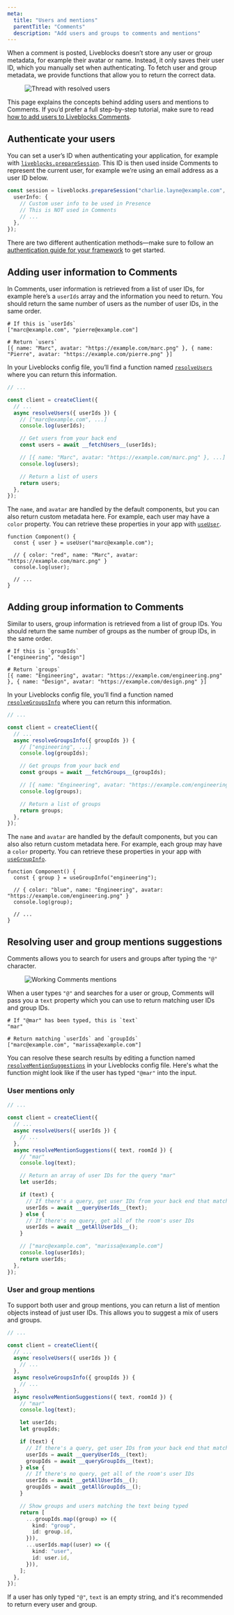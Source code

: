 ```yaml
---
meta:
  title: "Users and mentions"
  parentTitle: "Comments"
  description: "Add users and groups to comments and mentions"
---
```


When a comment is posted, Liveblocks doesn’t store any user or group metadata,
for example their avatar or name. Instead, it only saves their user ID, which
you manually set when authenticating. To fetch user and group metadata, we
provide functions that allow you to return the correct data.

<Figure>
  <Image
    src="/assets/tutorials/comments/thread.png"
    alt="Thread with resolved users"
    width={1291}
    height={892}
  />
</Figure>

<Banner title="Step-by-step tutorial">

This page explains the concepts behind adding users and mentions to Comments. If
you’d prefer a full step-by-step tutorial, make sure to read
[how to add users to Liveblocks Comments](/docs/guides/how-to-add-users-to-liveblocks-comments).

</Banner>

## Authenticate your users

You can set a user’s ID when authenticating your application, for example with
[`liveblocks.prepareSession`](/docs/api-reference/liveblocks-node#access-tokens).
This ID is then used inside Comments to represent the current user, for example
we’re using an email address as a user ID below.

```ts highlight="1"
const session = liveblocks.prepareSession("charlie.layne@example.com", {
  userInfo: {
    // Custom user info to be used in Presence
    // This is NOT used in Comments
    // ...
  },
});
```

There are two different authentication methods—make sure to follow an
[authentication guide for your framework](/docs/authentication) to get started.

## Adding user information to Comments

In Comments, user information is retrieved from a list of user IDs, for example
here’s a `userIds` array and the information you need to return. You should
return the same number of users as the number of user IDs, in the same order.

```shell
# If this is `userIds`
["marc@example.com", "pierre@example.com"]

# Return `users`
[{ name: "Marc", avatar: "https://example.com/marc.png" }, { name: "Pierre", avatar: "https://example.com/pierre.png" }]
```

In your Liveblocks config file, you’ll find a function named
[`resolveUsers`](/docs/api-reference/liveblocks-client#resolveUsers) where you
can return this information.

```ts file="liveblocks.config.ts"
// ...

const client = createClient({
  // ...
  async resolveUsers({ userIds }) {
    // ["marc@example.com", ...]
    console.log(userIds);

    // Get users from your back end
    const users = await __fetchUsers__(userIds);

    // [{ name: "Marc", avatar: "https://example.com/marc.png" }, ...]
    console.log(users);

    // Return a list of users
    return users;
  },
});
```

The `name`, and `avatar` are handled by the default components, but you can also
return custom metadata here. For example, each user may have a `color` property.
You can retrieve these properties in your app with
[`useUser`](/docs/api-reference/liveblocks-react#useUser).

```tsx
function Component() {
  const { user } = useUser("marc@example.com");

  // { color: "red", name: "Marc", avatar: "https://example.com/marc.png" }
  console.log(user);

  // ...
}
```

## Adding group information to Comments

Similar to users, group information is retrieved from a list of group IDs. You
should return the same number of groups as the number of group IDs, in the same
order.

```shell
# If this is `groupIds`
["engineering", "design"]

# Return `groups`
[{ name: "Engineering", avatar: "https://example.com/engineering.png" }, { name: "Design", avatar: "https://example.com/design.png" }]
```

In your Liveblocks config file, you’ll find a function named
[`resolveGroupsInfo`](/docs/api-reference/liveblocks-client#resolveGroupsInfo)
where you can return this information.

```ts file="liveblocks.config.ts"
// ...

const client = createClient({
  // ...
  async resolveGroupsInfo({ groupIds }) {
    // ["engineering", ...]
    console.log(groupIds);

    // Get groups from your back end
    const groups = await __fetchGroups__(groupIds);

    // [{ name: "Engineering", avatar: "https://example.com/engineering.png" }, ...]
    console.log(groups);

    // Return a list of groups
    return groups;
  },
});
```

The `name` and `avatar` are handled by the default components, but you can also
also return custom metadata here. For example, each group may have a `color`
property. You can retrieve these properties in your app with
[`useGroupInfo`](/docs/api-reference/liveblocks-react#useGroupInfo).

```tsx
function Component() {
  const { group } = useGroupInfo("engineering");

  // { color: "blue", name: "Engineering", avatar: "https://example.com/engineering.png" }
  console.log(group);

  // ...
}
```

## Resolving user and group mentions suggestions

Comments allows you to search for users and groups after typing the `"@"`
character.

<Figure>
  <Image
    src="/assets/tutorials/comments/mentions.png"
    alt="Working Comments mentions"
    width={1297}
    height={781}
  />
</Figure>

When a user types `"@"` and searches for a user or group, Comments will pass you
a `text` property which you can use to return matching user IDs and group IDs.

```shell
# If "@mar" has been typed, this is `text`
"mar"

# Return matching `userIds` and `groupIds`
["marc@example.com", "marissa@example.com"]
```

You can resolve these search results by editing a function named
[`resolveMentionSuggestions`](/docs/api-reference/liveblocks-client#resolveMentionSuggestions)
in your Liveblocks config file. Here's what the function might look like if the
user has typed `"@mar"` into the input.

### User mentions only

```ts file="liveblocks.config.ts"
// ...

const client = createClient({
  // ...
  async resolveUsers({ userIds }) {
    // ...
  },
  async resolveMentionSuggestions({ text, roomId }) {
    // "mar"
    console.log(text);

    // Return an array of user IDs for the query "mar"
    let userIds;

    if (text) {
      // If there's a query, get user IDs from your back end that match
      userIds = await __queryUserIds__(text);
    } else {
      // If there's no query, get all of the room's user IDs
      userIds = await __getAllUserIds__();
    }

    // ["marc@example.com", "marissa@example.com"]
    console.log(userIds);
    return userIds;
  },
});
```

### User and group mentions

To support both user and group mentions, you can return a list of mention
objects instead of just user IDs. This allows you to suggest a mix of users and
groups.

```ts file="liveblocks.config.ts"
// ...

const client = createClient({
  // ...
  async resolveUsers({ userIds }) {
    // ...
  },
  async resolveGroupsInfo({ groupIds }) {
    // ...
  },
  async resolveMentionSuggestions({ text, roomId }) {
    // "mar"
    console.log(text);

    let userIds;
    let groupIds;

    if (text) {
      // If there's a query, get user IDs from your back end that match
      userIds = await __queryUserIds__(text);
      groupIds = await __queryGroupIds__(text);
    } else {
      // If there's no query, get all of the room's user IDs
      userIds = await __getAllUserIds__();
      groupIds = await _getAllGroupIds__();
    }

    // Show groups and users matching the text being typed
    return [
      ...groupIds.map((group) => ({
        kind: "group",
        id: group.id,
      })),
      ...userIds.map((user) => ({
        kind: "user",
        id: user.id,
      })),
    ];
  },
});
```

If a user has only typed `"@"`, `text` is an empty string, and it's recommended
to return every user and group.
